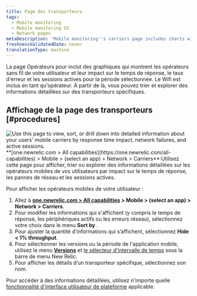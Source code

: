 ```yaml
---
title: Page des transporteurs
tags:
  - Mobile monitoring
  - Mobile monitoring UI
  - Network pages
metaDescription: 'Mobile monitoring''s carriers page includes charts with your mobile carriers and their response time impact, network failure rate, and active users.'
freshnessValidatedDate: never
translationType: machine
---
```


La page Opérateurs pour <InlinePopover type="mobile" />inclut des graphiques qui montrent les opérateurs sans fil de votre utilisateur et leur impact sur le temps de réponse, le taux d&apos;erreur et les sessions actives pour la période sélectionnée. Le Wifi est inclus en tant qu&apos;opérateur. À partir de là, vous pouvez trier et explorer des informations détaillées sur des transporteurs spécifiques.

## Affichage de la page des transporteurs [#procedures]

<img title="Mobile carriers" alt="Use this page to view, sort, or drill down into detailed information about your users' mobile carriers by response time impact, network failures, and active sessions." src="/images/mobile_screenshot-full_carriers-summary.webp" />

<figcaption>
  <DNT>**[one.newrelic.com &gt; All capabilities](https://one.newrelic.com/all-capabilities) &gt; Mobile &gt; (select an app) &gt; Network &gt; Carriers**</DNT>:Utilisez cette page pour afficher, trier ou explorer des informations détaillées sur les opérateurs mobiles de vos utilisateurs par impact sur le temps de réponse, les pannes de réseau et les sessions actives.
</figcaption>

Pour afficher les opérateurs mobiles de votre utilisateur :

1. Allez à <DNT>**[one.newrelic.com &gt; All capabilities](https://one.newrelic.com/all-capabilities) &gt; Mobile &gt; (select an app) &gt; Network &gt; Carriers**</DNT>.
2. Pour modifier les informations qui s&apos;affichent (y compris le temps de réponse, les périphériques actifs ou les erreurs réseau), sélectionnez votre choix dans le menu <DNT>**Sort by**</DNT> .
3. Pour ajuster la quantité d’informations qui s’affichent, sélectionnez <DNT>**Hide &lt; 1% throughput**</DNT>.
4. Pour sélectionner les versions ou la période de l&apos;application mobile, utilisez le menu [<DNT>**Versions**</DNT>](/docs/mobile-apps/versions) et [le sélecteur d&apos;intervalle de temps](/docs/query-your-data/explore-query-data/dashboards/manage-your-dashboard/#dash-time-picker) sous la barre de menu New Relic.
5. Pour afficher les détails d’un transporteur spécifique, sélectionnez son nom.

Pour accéder à des informations détaillées, utilisez n&apos;importe quelle [fonctionnalité d&apos;interface utilisateur de plateforme](/docs/new-relic-solutions/new-relic-one/introduction-new-relic-platform) applicable.
